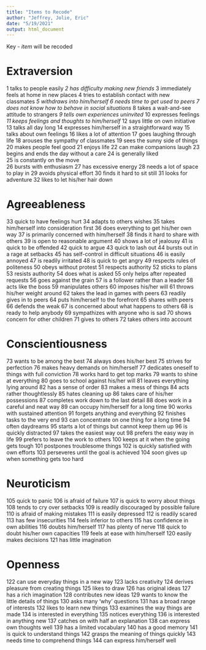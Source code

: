 ```yaml
---
title: "Items to Recode"
author: "Jeffrey, Jolie, Eric"
date: "5/19/2021"
output: html_document
---
```

Key - *item* will be recoded

# Extraversion
1  talks to people easily 
*2  has difficulty making new friends *
3  immediately feels at home in new places 
4 tries to establish contact with new classmates 
*5  withdraws into him/herself *
*6  needs time to get used to peers *
*7  does not know how to behave in social situations *
8  takes a wait-and-see attitude to strangers 
*9  tells own experiences uninvited *
10  expresses feelings 
*11  keeps feelings and thoughts to him/herself *
12  says little on own initiative 
13  talks all day long 
14  expresses him/herself in a straightforward way 
15  talks about own feelings 
16  likes a lot of attention 
17  goes laughing through life 
18  arouses the sympathy of classmates 
19  sees the sunny side of things 
20  makes people feel good 
21  enjoys life 
22  can make companions laugh 
23  begins and ends the day without a care 
24  is generally liked   
25  is constantly on the move  
26  bursts with enthusiasm 
27  has excessive energy
28  needs a lot of space to play in 
29  avoids physical effort
30  finds it hard to sit still 
31  looks for adventure 
32  likes to let his/her hair down 

# Agreeableness
33  quick to have feelings hurt 
34  adapts to others wishes 
35  takes him/herself into consideration first 
36  does everything to get his/her own way 
37  is primarily concerned with him/herself 
38  finds it hard to share with others 
39  is open to reasonable argument 
40  shows a lot of jealousy 
41  is quick to be offended 
42  quick to argue 
43  quick to lash out 
44  bursts out in a rage at setbacks 
45  has self-control in difficult situations 
46  is easily annoyed 
47  is readily irritated 
48  is quick to get angry 
49  respects rules of politeness 
50  obeys without protest 
51  respects authority 
52  sticks to plans 
53  resists authority 
54  does what is asked 
55  only helps after repeated requests 
56  goes against the grain 
57  is a follower rather than a leader 
58  acts like the boss 
59  manipulates others 
60  imposes his/her will 
61  throws his/her weight around 
62  takes the lead in games with peers 
63  readily gives in to peers 
64  puts him/herself to the forefront 
65  shares with peers 
66  defends the weak 
67  is concerned about what happens to others 
68  is ready to help anybody 
69  sympathizes with anyone who is sad 
70  shows concern for other children 
71  gives to others 
72  takes others into account 

# Conscientiousness
73  wants to be among the best 
74  always does his/her best 
75  strives for perfection 
76  makes heavy demands on him/herself 
77  dedicates oneself to things with full conviction 
78  works hard to get top marks 
79  wants to shine at everything 
80  goes to school against his/her will 
81  leaves everything lying around 
82  has a sense of order 
83  makes a mess of things 
84  acts rather thoughtlessly 
85  hates cleaning up 
86  takes care of his/her possessions 
87  completes work down to the last detail 
88  does work in a careful and neat way 
89  can occupy him/herself for a long time 
90  works with sustained attention 
91  forgets anything and everything 
92  finishes tasks to the very end 
93  can concentrate on one thing for a long time 
94  often daydreams 
95  starts a lot of things but cannot keep them up 
96  is quickly distracted 
97  takes the easiest way out 
98  prefers the easy way in life 
99  prefers to leave the work to others 
100  keeps at it when the going gets tough 
101  postpones troublesome things 
102  is quickly satisfied with own efforts 
103  perseveres until the goal is achieved 
104  soon gives up when something gets too hard 

# Neuroticism
105  quick to panic 
106  is afraid of failure 
107  is quick to worry about things 
108  tends to cry over setbacks 
109  is readily discouraged by possible failure 
110  is afraid of making mistakes 
111  is easily depressed 
112  is readily scared 
113  has few insecurities 
114  feels inferior to others 
115  has confidence in own abilities 
116  doubts him/herself 
117  has plenty of nerve 
118  quick to doubt his/her own capacities 
119  feels at ease with him/herself 
120  easily makes decisions 
121  has little imagination 

# Openness
122  can use everyday things in a new way 
123  lacks creativity 
124  derives pleasure from creating things 
125  likes to draw 
126  has original ideas 
127  has a rich imagination 
128  contributes new ideas 
129  wants to know the little details of things 
130  asks many 'why' questions 
131  has a broad range of interests 
132  likes to learn new things 
133  examines the way things are made 
134  is interested in everything 
135  notices everything 
136  is interested in anything new 
137  catches on with half an explanation 
138  can express own thoughts well 
139  has a limited vocabulary 
140  has a good memory
141  is quick to understand things 
142  grasps the meaning of things quickly 
143  needs time to comprehend things 
144  can express him/herself well 
